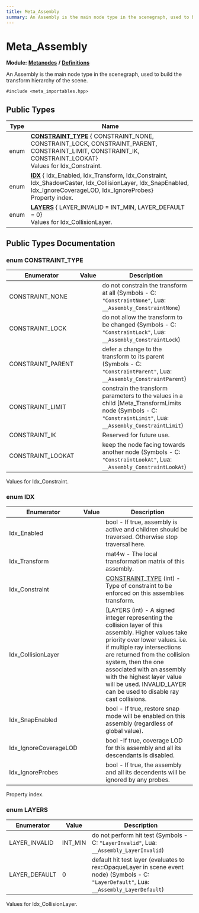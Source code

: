 ```yaml
---
title: Meta_Assembly
summary: An Assembly is the main node type in the scenegraph, used to build the transform hierarchy of the scene. 
---
```


# Meta_Assembly

**Module:** **[Metanodes](../../modules/metanodes/index.mdx)** **/** **[Definitions](../../modules/metanodes/definitions.mdx)**

An Assembly is the main node type in the scenegraph, used to build the transform hierarchy of the scene. 

`#include <meta_importables.hpp>`

## Public Types

| Type           | Name           |
| -------------- | -------------- |
| enum| **[CONSTRAINT_TYPE](#enum-constraint-type)** { CONSTRAINT_NONE, CONSTRAINT_LOCK, CONSTRAINT_PARENT, CONSTRAINT_LIMIT, CONSTRAINT_IK, CONSTRAINT_LOOKAT}<br />Values for Idx_Constraint.  |
| enum| **[IDX](#enum-idx)** { Idx_Enabled, Idx_Transform, Idx_Constraint, Idx_ShadowCaster, Idx_CollisionLayer, Idx_SnapEnabled, Idx_IgnoreCoverageLOD, Idx_IgnoreProbes}<br />Property index.  |
| enum| **[LAYERS](#enum-layers)** { LAYER_INVALID = INT_MIN, LAYER_DEFAULT = 0}<br />Values for Idx_CollisionLayer.  |

## Public Types Documentation

### enum CONSTRAINT_TYPE

| Enumerator | Value | Description |
| ---------- | ----- | ----------- |
| CONSTRAINT_NONE | | do not constrain the transform at all (Symbols - C: `"ConstraintNone"`, Lua: `__Assembly_ConstraintNone`)   |
| CONSTRAINT_LOCK | | do not allow the transform to be changed (Symbols - C: `"ConstraintLock"`, Lua: `__Assembly_ConstraintLock`)   |
| CONSTRAINT_PARENT | | defer a change to the transform to its parent (Symbols - C: `"ConstraintParent"`, Lua: `__Assembly_ConstraintParent`)   |
| CONSTRAINT_LIMIT | | constrain the transform parameters to the values in a child [Meta_TransformLimits node (Symbols - C: `"ConstraintLimit"`, Lua: `__Assembly_ConstraintLimit`)   |
| CONSTRAINT_IK | | Reserved for future use.   |
| CONSTRAINT_LOOKAT | | keep the node facing towards another node (Symbols - C: `"ConstraintLookAt"`, Lua: `__Assembly_ConstraintLookAt`)   |

Values for Idx_Constraint. 

### enum IDX

| Enumerator | Value | Description |
| ---------- | ----- | ----------- |
| Idx_Enabled | | bool - If true, assembly is active and children should be traversed. Otherwise stop traversal here.   |
| Idx_Transform | | mat4w - The local transformation matrix of this assembly.   |
| Idx_Constraint | | [CONSTRAINT_TYPE](#enum-constraint-type) (int) - Type of constraint to be enforced on this assemblies transform.   |
| Idx_CollisionLayer | | [LAYERS (int) - A signed integer representing the collision layer of this assembly. Higher values take priority over lower values. i.e. if multiple ray intersections are returned from the collision system, then the one associated with an assembly with the highest layer value will be used. INVALID_LAYER can be used to disable ray cast collisions.   |
| Idx_SnapEnabled | | bool - If true, restore snap mode will be enabled on this assembly (regardless of global value).   |
| Idx_IgnoreCoverageLOD | | bool -If true, coverage LOD for this assembly and all its descendants is disabled.   |
| Idx_IgnoreProbes | | bool - If true, the assembly and all its decendents will be ignored by any probes.   |

Property index. 

### enum LAYERS

| Enumerator | Value | Description |
| ---------- | ----- | ----------- |
| LAYER_INVALID | INT_MIN| do not perform hit test (Symbols - C: `"LayerInvalid"`, Lua: `__Assembly_LayerInvalid`)   |
| LAYER_DEFAULT | 0| default hit test layer (evaluates to rex::OpaqueLayer in scene event node) (Symbols - C: `"LayerDefault"`, Lua: `__Assembly_LayerDefault`)   |

Values for Idx_CollisionLayer. 
